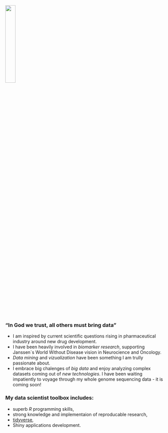 
<br>

<img src="inner_data_nerd.png" style="width:25%" aligh="left">  

### "In God we trust, all others must bring data"
* I am inspired by current scientific questions rising in pharmaceutical industry around new drug development.  
* I have been heavily involved in *biomarker research*, supporting Janssen`s World Without Disease vision in Neurocience and Oncology.  
* *Data mining* and *vizualization* have been something I am trully passionate about.  
* I embrace big chalenges of *big data* and enjoy analyzing complex datasets coming out of *new technologies*. I have been waiting impatiently to voyage through my whole genome sequencing data - it is coming soon!    

### My data scientist toolbox includes:  
* superb _R_ programming skills,  
* strong knowledge and implementaion of reproducable research, 
* [tidyverse](https://www.tidyverse.org/), 
* Shiny applications development.  




